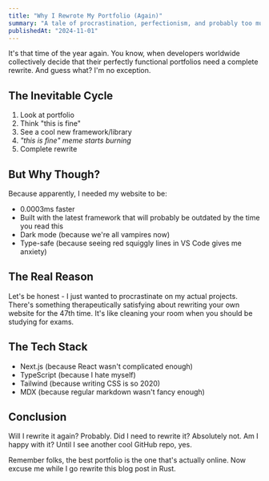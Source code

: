 ```yaml
---
title: "Why I Rewrote My Portfolio (Again)"
summary: "A tale of procrastination, perfectionism, and probably too much coffee"
publishedAt: "2024-11-01"
---
```


It's that time of the year again. You know, when developers worldwide collectively decide that their perfectly functional portfolios need a complete rewrite. And guess what? I'm no exception.

## The Inevitable Cycle

1. Look at portfolio
2. Think "this is fine"
3. See a cool new framework/library
4. _"this is fine" meme starts burning_
5. Complete rewrite

## But Why Though?

Because apparently, I needed my website to be:

- 0.0003ms faster
- Built with the latest framework that will probably be outdated by the time you read this
- Dark mode (because we're all vampires now)
- Type-safe (because seeing red squiggly lines in VS Code gives me anxiety)

## The Real Reason

Let's be honest - I just wanted to procrastinate on my actual projects. There's something therapeutically satisfying about rewriting your own website for the 47th time. It's like cleaning your room when you should be studying for exams.

## The Tech Stack

- Next.js (because React wasn't complicated enough)
- TypeScript (because I hate myself)
- Tailwind (because writing CSS is so 2020)
- MDX (because regular markdown wasn't fancy enough)

## Conclusion

Will I rewrite it again? Probably.
Did I need to rewrite it? Absolutely not.
Am I happy with it? Until I see another cool GitHub repo, yes.

Remember folks, the best portfolio is the one that's actually online. Now excuse me while I go rewrite this blog post in Rust.
